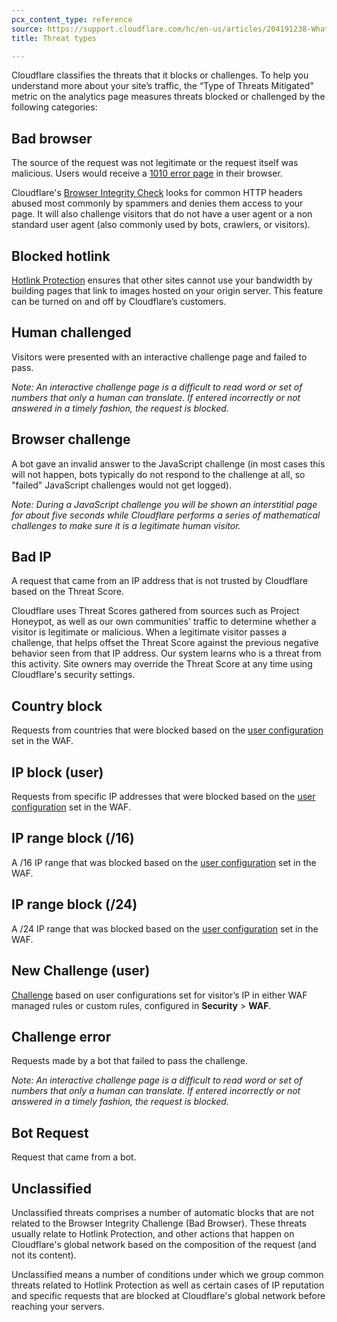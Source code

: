 ```yaml
---
pcx_content_type: reference
source: https://support.cloudflare.com/hc/en-us/articles/204191238-What-are-the-types-of-Threats-
title: Threat types

---
```


Cloudflare classifies the threats that it blocks or challenges. To help you understand more about your site’s traffic, the “Type of Threats Mitigated” metric on the analytics page measures threats blocked or challenged by the following categories:

## Bad browser

The source of the request was not legitimate or the request itself was malicious. Users would receive a [1010 error page](/support/troubleshooting/cloudflare-errors/troubleshooting-cloudflare-1xxx-errors/#error-1010-the-owner-of-this-website-has-banned-your-access-based-on-your-browsers-signature) in their browser.

Cloudflare's [Browser Integrity Check](/waf/tools/browser-integrity-check/) looks for common HTTP headers abused most commonly by spammers and denies them access to your page. It will also challenge visitors that do not have a user agent or a non standard user agent (also commonly used by bots, crawlers, or visitors).

## Blocked hotlink

[Hotlink Protection](/waf/tools/scrape-shield/hotlink-protection/) ensures that other sites cannot use your bandwidth by building pages that link to images hosted on your origin server. This feature can be turned on and off by Cloudflare’s customers.

## Human challenged

Visitors were presented with an interactive challenge page and failed to pass.

*Note: An interactive challenge page is a difficult to read word or set of numbers that only a human can translate. If entered incorrectly or not answered in a timely fashion, the request is blocked.*

## Browser challenge

A bot gave an invalid answer to the JavaScript challenge (in most cases this will not happen, bots typically do not respond to the challenge at all, so "failed" JavaScript challenges would not get logged).

*Note: During a JavaScript challenge you will be shown an interstitial page for about five seconds while Cloudflare performs a series of mathematical challenges to make sure it is a legitimate human visitor.*

## Bad IP

A request that came from an IP address that is not trusted by Cloudflare based on the Threat Score.

Cloudflare uses Threat Scores gathered from sources such as Project Honeypot, as well as our own communities' traffic to determine whether a visitor is legitimate or malicious. When a legitimate visitor passes a challenge, that helps offset the Threat Score against the previous negative behavior seen from that IP address. Our system learns who is a threat from this activity. Site owners may override the Threat Score at any time using Cloudflare's security settings.

## Country block

Requests from countries that were blocked based on the [user configuration](/waf/tools/ip-access-rules/) set in the WAF.

## IP block (user)

Requests from specific IP addresses that were blocked based on the [user configuration](/waf/tools/ip-access-rules/) set in the WAF.

## IP range block (/16)

A /16 IP range that was blocked based on the [user configuration](/waf/tools/ip-access-rules/) set in the WAF.

## IP range block (/24)

A /24 IP range that was blocked based on the [user configuration](/waf/tools/ip-access-rules/) set in the WAF.

## New Challenge (user)

[Challenge](/waf/reference/cloudflare-challenges/) based on user configurations set for visitor’s IP in either WAF managed rules or custom rules, configured in **Security** > **WAF**.

## Challenge error

Requests made by a bot that failed to pass the challenge.

*Note: An interactive challenge page is a difficult to read word or set of numbers that only a human can translate. If entered incorrectly or not answered in a timely fashion, the request is blocked.*

## Bot Request

Request that came from a bot.

## Unclassified

Unclassified threats comprises a number of automatic blocks that are not related to the Browser Integrity Challenge (Bad Browser). These threats usually relate to Hotlink Protection, and other actions that happen on Cloudflare's global network based on the composition of the request (and not its content).

Unclassified means a number of conditions under which we group common threats related to Hotlink Protection as well as certain cases of IP reputation and specific requests that are blocked at Cloudflare's global network before reaching your servers.
